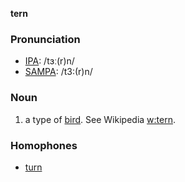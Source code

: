 '''tern'''
=== Pronunciation ===
*[[w:IPA|IPA]]: /tɜː(r)n/
*[[w:SAMPA|SAMPA]]: /t3:(r)n/
=== Noun ===
# a type of [[bird]].  See Wikipedia [[w:tern]].

=== Homophones ===
*[[turn]]